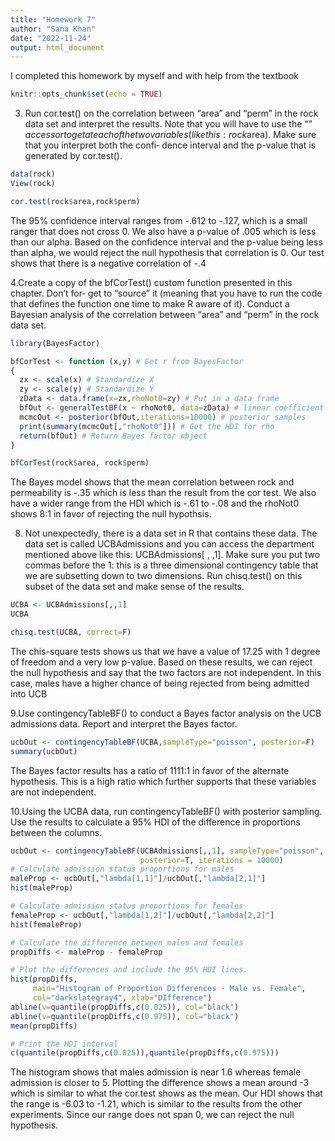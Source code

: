 ```yaml
---
title: "Homework 7"
author: "Sana Khan"
date: "2022-11-24"
output: html_document
---
```

I completed this homework by myself and with help from the textbook

```r
knitr::opts_chunk$set(echo = TRUE)
```

3. Run cor.test() on the correlation between “area” and “perm” in the rock data set and interpret the results. Note that you will have to use the “$” accessor to get at each of the two variables (like this: rock$area). Make sure that you interpret both the confi‐ dence interval and the p-value that is generated by cor.test().

```r
data(rock)
View(rock)

cor.test(rock$area,rock$perm)


```
The 95% confidence interval ranges from -.612 to -.127, which is a small ranger that does not cross 0. We also have a p-value of .005 which is less than our alpha. Based on the confidence interval and the p-value being less than alpha, we would reject the null hypothesis that correlation is 0. Our test shows that there is a negative correlation of -.4


4.Create a copy of the bfCorTest() custom function presented in this chapter. Don’t for‐ get to “source” it (meaning that you have to run the code that defines the function one time to make R aware of it). Conduct a Bayesian analysis of the correlation between “area” and “perm” in the rock data set.
```r
library(BayesFactor)

bfCorTest <- function (x,y) # Get r from BayesFactor
{
  zx <- scale(x) # Standardize X
  zy <- scale(y) # Standardize Y
  zData <- data.frame(x=zx,rhoNot0=zy) # Put in a data frame
  bfOut <- generalTestBF(x ~ rhoNot0, data=zData) # linear coefficient
  mcmcOut <- posterior(bfOut,iterations=10000) # posterior samples
  print(summary(mcmcOut[,"rhoNot0"])) # Get the HDI for rho
  return(bfOut) # Return Bayes factor object
}

bfCorTest(rock$area, rock$perm)
```
The Bayes model shows that the mean correlation between rock and permeability is  -.35 which is less than the result from the cor test. We also have a wider range from the  HDI which is -.61 to -.08 and the rhoNot0 shows 8:1 in favor of rejecting the null hypothsis. 

8. Not unexpectedly, there is a data set in R that contains these data. The data set is called UCBAdmissions and you can access the department mentioned above like this: UCBAdmissions[ , ,1]. Make sure you put two commas before the 1: this is a three dimensional contingency table that we are subsetting down to two dimensions. Run chisq.test() on this subset of the data set and make sense of the results.
```r
UCBA <- UCBAdmissions[,,1]
UCBA

chisq.test(UCBA, correct=F)

```

The chis-square tests shows us that we have a value of 17.25 with 1 degree of freedom and a very low p-value. Based on these results, we can reject the null hypothesis and say that the two factors are not independent. In this case, males have a higher chance of being rejected from being admitted into UCB


 9.Use contingencyTableBF() to conduct a Bayes factor analysis on the UCB admissions data. Report and interpret the Bayes factor.
```r
ucbOut <- contingencyTableBF(UCBA,sampleType="poisson", posterior=F)
summary(ucbOut)
```
 
 The Bayes factor results has a ratio of 1111:1 in favor of the alternate hypothesis. This is a high ratio which further supports that these variables are not independent. 
 
 
 
 10.Using the UCBA data, run contingencyTableBF() with posterior sampling. Use the results to calculate a 95% HDI of the difference in proportions between the columns.
 
```r
ucbOut <- contingencyTableBF(UCBAdmissions[,,1], sampleType="poisson", 
                             posterior=T, iterations = 10000)
# Calculate admission status proportions for males
maleProp <- ucbOut[,"lambda[1,1]"]/ucbOut[,"lambda[2,1]"]
hist(maleProp)

# Calculate admission status proportions for females
femaleProp <- ucbOut[,"lambda[1,2]"]/ucbOut[,"lambda[2,2]"]
hist(femaleProp)

# Calculate the difference between males and females
propDiffs <- maleProp - femaleProp

# Plot the differences and include the 95% HDI lines.
hist(propDiffs, 
     main="Histogram of Proportion Differences - Male vs. Female", 
     col="darkslategray4", xlab="DIfference")
abline(v=quantile(propDiffs,c(0.025)), col="black")
abline(v=quantile(propDiffs,c(0.975)), col="black")
mean(propDiffs)

# Print the HDI interval
c(quantile(propDiffs,c(0.025)),quantile(propDiffs,c(0.975)))

```
 The histogram shows that males admission is near 1.6 whereas female admission is closer to 5. Plotting the difference shows a mean around -3 which is similar to what the cor.test shows as the mean. Our HDI shows that the range is -6.03 to -1.21, which is similar to the results from the other experiments. Since our range does not span 0, we can reject the null hypothesis. 

